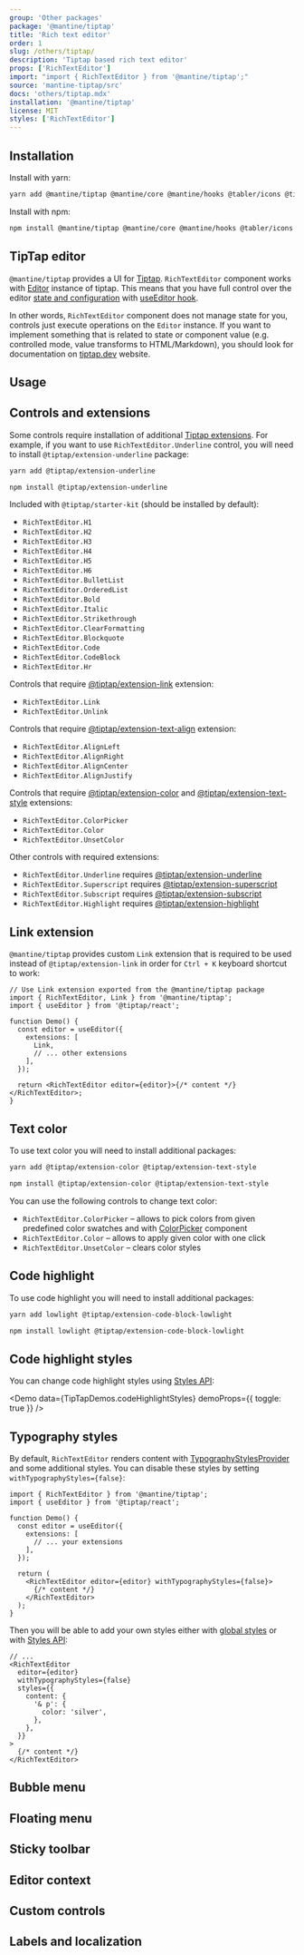 ```yaml
---
group: 'Other packages'
package: '@mantine/tiptap'
title: 'Rich text editor'
order: 1
slug: /others/tiptap/
description: 'Tiptap based rich text editor'
props: ['RichTextEditor']
import: "import { RichTextEditor } from '@mantine/tiptap';"
source: 'mantine-tiptap/src'
docs: 'others/tiptap.mdx'
installation: '@mantine/tiptap'
license: MIT
styles: ['RichTextEditor']
---
```



## Installation

Install with yarn:

```bash
yarn add @mantine/tiptap @mantine/core @mantine/hooks @tabler/icons @tiptap/react @tiptap/extension-link @tiptap/starter-kit
```

Install with npm:

```bash
npm install @mantine/tiptap @mantine/core @mantine/hooks @tabler/icons @tiptap/react @tiptap/extension-link @tiptap/starter-kit
```

## TipTap editor

`@mantine/tiptap` provides a UI for [Tiptap](https://tiptap.dev/). `RichTextEditor` component
works with [Editor](https://tiptap.dev/api/editor) instance of tiptap.
This means that you have full control over the editor [state and configuration](https://tiptap.dev/guide/configuration)
with [useEditor hook](https://tiptap.dev/installation/react).

In other words, `RichTextEditor` component does not manage state for you,
controls just execute operations on the `Editor` instance. If you want to
implement something that is related to state or component value (e.g. controlled mode, value transforms to HTML/Markdown),
you should look for documentation on [tiptap.dev](https://tiptap.dev/) website.

## Usage

<Demo data={TipTapDemos.usage} />

## Controls and extensions

Some controls require installation of additional [Tiptap extensions](https://tiptap.dev/extensions).
For example, if you want to use `RichTextEditor.Underline` control, you will need to install `@tiptap/extension-underline` package:

```bash
yarn add @tiptap/extension-underline
```

```bash
npm install @tiptap/extension-underline
```

Included with `@tiptap/starter-kit` (should be installed by default):

- `RichTextEditor.H1`
- `RichTextEditor.H2`
- `RichTextEditor.H3`
- `RichTextEditor.H4`
- `RichTextEditor.H5`
- `RichTextEditor.H6`
- `RichTextEditor.BulletList`
- `RichTextEditor.OrderedList`
- `RichTextEditor.Bold`
- `RichTextEditor.Italic`
- `RichTextEditor.Strikethrough`
- `RichTextEditor.ClearFormatting`
- `RichTextEditor.Blockquote`
- `RichTextEditor.Code`
- `RichTextEditor.CodeBlock`
- `RichTextEditor.Hr`

Controls that require [@tiptap/extension-link](https://www.npmjs.com/package/@tiptap/extension-link) extension:

- `RichTextEditor.Link`
- `RichTextEditor.Unlink`

Controls that require [@tiptap/extension-text-align](https://www.npmjs.com/package/@tiptap/extension-text-align) extension:

- `RichTextEditor.AlignLeft`
- `RichTextEditor.AlignRight`
- `RichTextEditor.AlignCenter`
- `RichTextEditor.AlignJustify`

Controls that require [@tiptap/extension-color](https://www.npmjs.com/package/@tiptap/extension-color) and [@tiptap/extension-text-style](https://www.npmjs.com/package/@tiptap/extension-text-style) extensions:

- `RichTextEditor.ColorPicker`
- `RichTextEditor.Color`
- `RichTextEditor.UnsetColor`

Other controls with required extensions:

- `RichTextEditor.Underline` requires [@tiptap/extension-underline](https://www.npmjs.com/package/@tiptap/extension-underline)
- `RichTextEditor.Superscript` requires [@tiptap/extension-superscript](https://www.npmjs.com/package/@tiptap/extension-superscript)
- `RichTextEditor.Subscript` requires [@tiptap/extension-subscript](https://www.npmjs.com/package/@tiptap/extension-subscript)
- `RichTextEditor.Highlight` requires [@tiptap/extension-highlight](https://www.npmjs.com/package/@tiptap/extension-highlight)

## Link extension

`@mantine/tiptap` provides custom `Link` extension that is required to be used instead of
`@tiptap/extension-link` in order for `Ctrl + K` keyboard shortcut to work:

```tsx
// Use Link extension exported from the @mantine/tiptap package
import { RichTextEditor, Link } from '@mantine/tiptap';
import { useEditor } from '@tiptap/react';

function Demo() {
  const editor = useEditor({
    extensions: [
      Link,
      // ... other extensions
    ],
  });

  return <RichTextEditor editor={editor}>{/* content */}</RichTextEditor>;
}
```

## Text color

To use text color you will need to install additional packages:

```bash
yarn add @tiptap/extension-color @tiptap/extension-text-style
```

```bash
npm install @tiptap/extension-color @tiptap/extension-text-style
```

You can use the following controls to change text color:

- `RichTextEditor.ColorPicker` – allows to pick colors from given predefined color swatches and with [ColorPicker](/core/color-picker/) component
- `RichTextEditor.Color` – allows to apply given color with one click
- `RichTextEditor.UnsetColor` – clears color styles

<Demo data={TipTapDemos.colors} />

## Code highlight

To use code highlight you will need to install additional packages:

```bash
yarn add lowlight @tiptap/extension-code-block-lowlight
```

```bash
npm install lowlight @tiptap/extension-code-block-lowlight
```

<Demo data={TipTapDemos.codeHighlight} />

## Code highlight styles

You can change code highlight styles using [Styles API](/styles/styles-api/):

<Demo data={TipTapDemos.codeHighlightStyles} demoProps={{ toggle: true }} />

## Typography styles

By default, `RichTextEditor` renders content with [TypographyStylesProvider](/core/typography-styles-provider/) and some additional styles.
You can disable these styles by setting `withTypographyStyles={false}`:

```tsx
import { RichTextEditor } from '@mantine/tiptap';
import { useEditor } from '@tiptap/react';

function Demo() {
  const editor = useEditor({
    extensions: [
      // ... your extensions
    ],
  });

  return (
    <RichTextEditor editor={editor} withTypographyStyles={false}>
      {/* content */}
    </RichTextEditor>
  );
}
```

Then you will be able to add your own styles either with [global styles](/styles/global/)
or with [Styles API](/styles/styles-api/):

```tsx
// ...
<RichTextEditor
  editor={editor}
  withTypographyStyles={false}
  styles={{
    content: {
      '& p': {
        color: 'silver',
      },
    },
  }}
>
  {/* content */}
</RichTextEditor>
```

## Bubble menu

## Floating menu

## Sticky toolbar

## Editor context

## Custom controls

## Labels and localization
